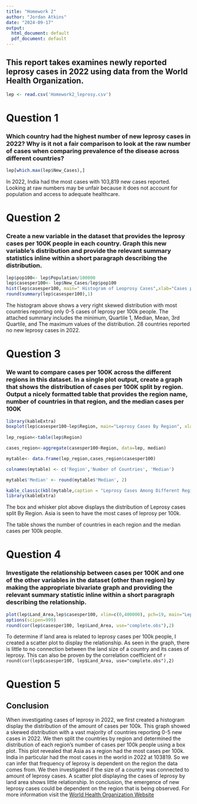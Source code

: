 ---
title: "Homework 2"
author: "Jordan Atkins"
date: "2024-09-17"
output:
  html_document: default
  pdf_document: default
---

## This report takes examines newly reported leprosy cases in 2022 using data from the World Health Organization.

```{r echo=FALSE}
lep <- read.csv('Homework2_leprosy.csv')


```

# Question 1

### Which country had the highest number of new leprosy cases in 2022? Why is it not a fair comparison to look at the raw number of cases when comparing prevalence of the disease across different countries?

```{r echo=FALSE}
lep[which.max(lep$New_Cases),]
```

In 2022, India had the most cases with 103,819 new cases reported. Looking at raw numbers may be unfair because it does not account for population and access to adequate healthcare.

# Question 2

### Create a new variable in the dataset that provides the leprosy cases per 100K people in each country. Graph this new variable’s distribution and provide the relevant summary statistics inline within a short paragraph describing the distribution.

```{r echo=FALSE}
lep$pop100<- lep$Population/100000
lep$casesper100<- lep$New_Cases/lep$pop100
hist(lep$casesper100, main=" Histogram of Leoprosy Cases",xlab="Cases per")
round(summary(lep$casesper100),1)
```

The histogram above shows a very right skewed distribution with most countries reporting only 0-5 cases of leprosy per 100k people. The attached summary includes the minimum, Quartile 1, Median, Mean, 3rd Quartile, and The maximum values of the distribution. 28 countries reported no new leprosy cases in 2022.

# Question 3

### We want to compare cases per 100K across the different regions in this dataset. In a single plot output, create a graph that shows the distribution of cases per 100K split by region. Output a nicely formatted table that provides the region name, number of countries in that region, and the median cases per 100K

```{r echo=FALSE}
library(kableExtra) 
boxplot(lep$casesper100~lep$Region, main="Leprosy Cases By Region", xlab="Region", ylab="Cases per 100k", ylim=c(0,10))
 
lep_region<-table(lep$Region)

cases_region<-aggregate(casesper100~Region, data=lep, median)

mytable<- data.frame(lep_region,cases_region$casesper100)

colnames(mytable) <- c('Region','Number of Countries', 'Median')

mytable$'Median' <- round(mytable$'Median', 2)

kable_classic(kbl(mytable,caption = "Leprosy Cases Among Different Region"),full_width = FALSE)
library(kableExtra) 

```

The box and whisker plot above displays the distribution of Leprosy cases split By Region. Asia is seen to have the most cases of leprosy per 100k.

The table shows the number of countries in each region and the median cases per 100k people.

# Question 4

### Investigate the relationship between cases per 100K and one of the other variables in the dataset (other than region) by making the appropriate bivariate graph and providing the relevant summary statistic inline within a short paragraph describing the relationship.

```{r echo=FALSE}
plot(lep$Land_Area,lep$casesper100, xlim=c(0,400000), pch=19, main="Leprosy Cases by Land Area", xlab="Land Area (sq ft)", ylab= "Cases per 100k")
options(scipen=999)
round(cor(lep$casesper100, lep$Land_Area, use="complete.obs"),2)
```

To determine if land area is related to leprosy cases per 100k people, I created a scatter plot to display the relationship. As seen in the graph, there is little to no connection between the land size of a country and its cases of leprosy. This can also be proven by the correlation coefficient of `r round(cor(lep$casesper100, lep$Land_Area, use="complete.obs"),2)`

# Question 5

## Conclusion

When investigating cases of leprosy in 2022, we first created a histogram display the distribution of the amount of cases per 100k. This graph showed a skewed distribution with a vast majority of countries reporting 0-5 new cases in 2022. We then split the countries by region and determined the distribution of each region's number of cases per 100k people using a box plot. This plot revealed that Asia as a region had the most cases per 100k. India in particular had the most cases in the world in 2022 at 103819. So we can infer that frequency of leprosy is dependent on the region the data comes from. We then investigated if the size of a country was connected to amount of leprosy cases. A scatter plot displaying the cases of leprosy by land area shows little relationship. In conclusion, the emergence of new leprosy cases could be dependent on the region that is being observed. For more information visit the [World Health Organization Website](https://www.who.int/data/gho/data/indicators/indicator-details/GHO/number-of-new-leprosy-cases)

